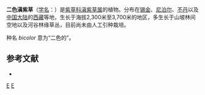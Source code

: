 {{Speciesbox
| genus = Onosma
| species = bicolor
| authority = Wall. ex G.Don, 1837
}}

'''二色滇紫草'''（[[学名|学名]]：{{lang|la|''Onosma bicolor''}}）是[[紫草科|紫草科]][[滇紫草属|滇紫草属]]的植物。分布在[[锡金|锡金]]、[[尼泊尔|尼泊尔]]、[[不丹|不丹]]以及[[中国大陆|中国大陆]]的[[西藏|西藏]]等地，生长于海拔2,300米至3,700米的地区，多生长于山坡林间空地以及河谷林缘草丛，目前尚未由人工引种栽培。

种名 ''bicolor'' 意为“二色的”。

== 参考文献 ==
<div class="references-small">
* {{cite web| url =http://www.bioinfo.cn/db05/KmzwSpecies.php?action=view&id=30764| title =二色滇紫草| work =《中国高等植物数据库全库》| publisher =中国科学院微生物研究所| author =昆明植物研究所| accessdate =2009-02-26| deadurl =yes| archiveurl =https://web.archive.org/web/20160305080613/http://www.bioinfo.cn/db05/KmzwSpecies.php?action=view&id=30764| archivedate =2016-03-05}}
</div>

{{Taxonbar|from=Q10880357}}

[[Category:滇紫草属|E]]
[[Category:1837年描述的植物|E]]
